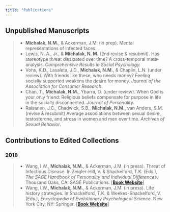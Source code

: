 ```yaml
---
title: "Publications"
---
```


## Unpublished Manuscripts
> * **Michalak, N.M.**, & Ackerman, J.M. (in prep). Mental representations of infected faces.
> * Lewis, N. A., Jr., & **Michalak, N. M.** (2nd revise & resubmit). Has stereotype threat dissipated over time? A cross-temporal meta-analysis. *Comprehensive Results in Social Psychology.*
> * Vohs, K.D., Lasaleta, J.D., **Michalak, N.M.**, & Chaplin, L.N. (under review). With friends like these, who needs money? Feeling socially supported weakens the desire for money. *Journal of the Association for Consumer Research*.
> * Chan, T., **Michalak, N.M.**, Ybarra, O. (under review). When God is your only friend: Religious beliefs compensate for purpose in life in the socially disconnected. *Journal of Personality*.
> * Raisanen, J.C., Chadwick, S.B., **Michalak, N.M.**, van Anders, S.M. (revise & resubmit) Average associations between sexual desire, testosterone, and stress in women and men over time. *Archives of Sexual Behavior*.

## Contributions to Edited Collections

### 2018
> * Wang, I.W., **Michalak, N.M.**, & Ackerman, J.M. (in press). Threat of Infectious Disease. In Zeigler-Hill, V. & Shackelford, T.K. (Eds.), *The SAGE Handbook of Personality and Individual Differences*. Thousand Oaks, CA: SAGE Publications. [[**Book Website**](https://us.sagepub.com/en-us/nam/the-sage-handbook-of-personality-and-individual-differences/book249310)]
> * Wang, I.W., **Michalak, N.M.**, & Ackerman, J.M. (in press). Life history strategies. In Shackelford, T.K. & Weekes-Shackelford, V. (Eds.), *Encyclopedia of Evolutionary Psychological Science*. New York City, NY: Springer. [[**Book Website**](https://link.springer.com/referenceworkentry/10.1007/978-3-319-16999-6_1926-1)]